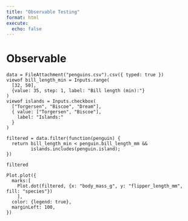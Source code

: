 ```yaml
---
title: "Observable Testing"
format: html
execute:
  echo: false
---
```


# Observable

```ojs
data = FileAttachment("penguins.csv").csv({ typed: true })
viewof bill_length_min = Inputs.range(
  [32, 50], 
  {value: 35, step: 1, label: "Bill length (min):"}
)
viewof islands = Inputs.checkbox(
  ["Torgersen", "Biscoe", "Dream"], 
  { value: ["Torgersen", "Biscoe"], 
    label: "Islands:"
  }
)
```


```ojs
filtered = data.filter(function(penguin) {
  return bill_length_min < penguin.bill_length_mm &&
         islands.includes(penguin.island);
})
```

```ojs
filtered
```

```ojs
Plot.plot({
  marks:[
    Plot.dot(filtered, {x: "body_mass_g", y: "flipper_length_mm", fill: "species"})
    ],
  color: {legend: true},
  marginLeft: 100,
})
```


